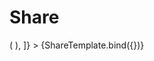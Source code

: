 

<Meta title="Components/Share" />


# Share

<Canvas>
  <Story
    name="Share"
    args={{}}
    decorators={[
      Story => (
        <ThreekitProvider
          threekitEnv="preview"
          project={{
            credentials: {
              preview: {
                publicToken: '5df547d4-9d0d-431c-b04c-1c96eec73f53',
                orgId: '3ba9a3d4-8c19-411a-85e6-277ca93e8836',
              },
            },
            products: {
              preview: {
                assetId: '04e7f832-622f-4375-89c8-299519237aeb',
              },
            },
          }}
        >
          <Story />
        </ThreekitProvider>
      ),
    ]}
  >
    {ShareTemplate.bind({})}
  </Story>
</Canvas>
